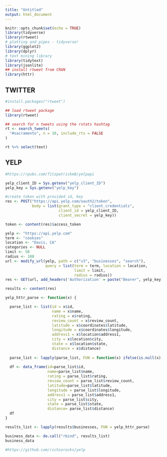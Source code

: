 ```yaml
---
title: "Untitled"
output: html_document
---
```


```r
knitr::opts_chunk$set(echo = TRUE)
library(tidyverse)
library(rtweet)
# plotting and pipes - tidyverse!
library(ggplot2)
library(dplyr)
# text mining library
library(tidytext)
library(jsonlite)
## install rtweet from CRAN
library(httr)
```


## TWITTER
```r
#install.packages("rtweet")

## load rtweet package
library(rtweet)

## search for n tweets using the rstats hashtag
rt <- search_tweets(
  "#sacramento", n = 10, include_rts = FALSE
)

rt %>% select(text)
```

## YELP

```r
#https://rpubs.com/fitzpatrickm8/yelpapi

yelp_client_ID = Sys.getenv("yelp_client_ID")
yelp_key = Sys.getenv("yelp_key")

#create token with provided id, key
res <- POST("https://api.yelp.com/oauth2/token",
            body = list(grant_type = "client_credentials",
                        client_id = yelp_client_ID,
                        client_secret = yelp_key))

token <- content(res)$access_token
```

```r

yelp <- "https://api.yelp.com"
term <- "cookies"
location <- "Davis, CA"
categories <- NULL
limit <- 50
radius <- 100
url <- modify_url(yelp, path = c("v3", "businesses", "search"),
                  query = list(term = term, location = location, 
                               limit = limit,
                               radius = radius))
res <- GET(url, add_headers('Authorization' = paste("Bearer", yelp_key)))

results <- content(res)
```



```r
yelp_httr_parse <- function(x) {

  parse_list <- list(id = x$id, 
                     name = x$name, 
                     rating = x$rating, 
                     review_count = x$review_count, 
                     latitude = x$coordinates$latitude, 
                     longitude = x$coordinates$longitude, 
                     address1 = x$location$address1, 
                     city = x$location$city, 
                     state = x$location$state, 
                     distance = x$distance)
  
  parse_list <- lapply(parse_list, FUN = function(x) ifelse(is.null(x), "", x))
  
  df <- data_frame(id=parse_list$id,
                   name=parse_list$name, 
                   rating = parse_list$rating, 
                   review_count = parse_list$review_count, 
                   latitude=parse_list$latitude, 
                   longitude = parse_list$longitude, 
                   address1 = parse_list$address1, 
                   city = parse_list$city, 
                   state = parse_list$state, 
                   distance= parse_list$distance)
  df
}

results_list <- lapply(results$businesses, FUN = yelp_httr_parse)

business_data <- do.call("rbind", results_list)
business_data
```
```r
#https://github.com/richierocks/yelp

```

